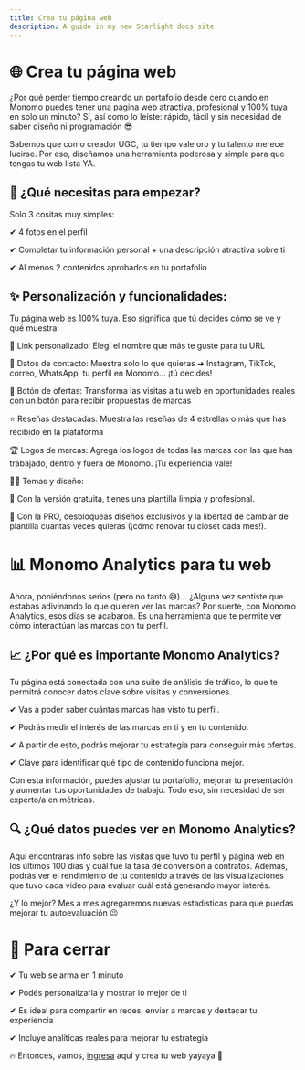 ```yaml
---
title: Crea tu página web
description: A guide in my new Starlight docs site.
---
```

# 🌐 Crea tu página web

¿Por qué perder tiempo creando un portafolio desde cero cuando en Monomo puedes tener una página web atractiva, profesional y 100% tuya en solo un minuto? Sí, así como lo leíste: rápido, fácil y sin necesidad de saber diseño ni programación 😎

Sabemos que como creador UGC, tu tiempo vale oro y tu talento merece lucirse. Por eso, diseñamos una herramienta poderosa y simple para que tengas tu web lista YA.

## 📌 ¿Qué necesitas para empezar?

Solo 3 cositas muy simples:

✔ 4 fotos en el perfil

✔ Completar tu información personal + una descripción atractiva sobre ti

✔ Al menos 2 contenidos aprobados en tu portafolio

## ✨ Personalización y funcionalidades:

Tu página web es 100% tuya. Eso significa que tú decides cómo se ve y qué muestra:

🔗 Link personalizado: Elegí el nombre que más te guste para tu URL

📲 Datos de contacto: Muestra solo lo que quieras ➜ Instagram, TikTok, correo, WhatsApp, tu perfil en Monomo… ¡tú decides!

📩 Botón de ofertas: Transforma las visitas a tu web en oportunidades reales con un botón para recibir propuestas de marcas

⭐ Reseñas destacadas: Muestra las reseñas de 4 estrellas o más que has recibido en la plataforma

🏆 Logos de marcas: Agrega los logos de todas las marcas con las que has trabajado, dentro y fuera de Monomo. ¡Tu experiencia vale!

👨‍🎨 Temas y diseño: 

   🔹 Con la versión gratuita, tienes una plantilla limpia y profesional.
   
   🔹 Con la PRO, desbloqueas diseños exclusivos y la libertad de cambiar de plantilla cuantas veces quieras (¡cómo renovar tu closet cada mes!).

# 📊 Monomo Analytics para tu web

Ahora, poniéndonos serios (pero no tanto 😅)… ¿Alguna vez sentiste que estabas adivinando lo que quieren ver las marcas? Por suerte, con Monomo Analytics, esos días se acabaron. Es una herramienta que te permite ver cómo interactúan las marcas con tu perfil.

## 📈 ¿Por qué es importante Monomo Analytics?

Tu página está conectada con una suite de análisis de tráfico, lo que te permitrá conocer datos clave sobre visitas y conversiones.

✔ Vas a poder saber cuántas marcas han visto tu perfil.

✔ Podrás medir el interés de las marcas en ti y en tu contenido.

✔ A partir de esto, podrás mejorar tu estrategia para conseguir más ofertas.

✔ Clave para identificar qué tipo de contenido funciona mejor.

Con esta información, puedes ajustar tu portafolio, mejorar tu presentación y aumentar tus oportunidades de trabajo. Todo eso, sin necesidad de ser experto/a en métricas.

## 🔍 ¿Qué datos puedes ver en Monomo Analytics?

Aquí encontrarás info sobre las visitas que tuvo tu perfil y página web en los últimos 100 días y cuál fue la tasa de conversión a contratos. Además, podrás ver el rendimiento de tu contenido a través de las visualizaciones que tuvo cada video para evaluar cuál está generando mayor interés.

¿Y lo mejor? Mes a mes agregaremos nuevas estadísticas para que puedas mejorar tu autoevaluación 😉 

# 🧵 Para cerrar

✔ Tu web se arma en 1 minuto

✔ Podés personalizarla y mostrar lo mejor de ti

✔ Es ideal para compartir en redes, enviar a marcas y destacar tu experiencia

✔ Incluye analíticas reales para mejorar tu estrategia

🔥 Entonces, vamos, [ingresa](https://app.monomo.com.co/sitiowebugc) aquí y crea tu web yayaya 👀
